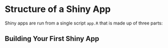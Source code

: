 # Structure of a Shiny App

Shiny apps are run from a single script `app.R` that is made up of three parts:

## Building Your First Shiny App

